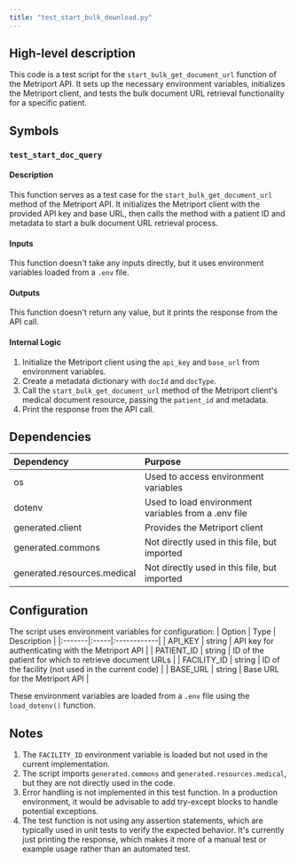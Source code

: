 ```yaml
---
title: "test_start_bulk_download.py"
---
```


## High-level description
This code is a test script for the `start_bulk_get_document_url` function of the Metriport API. It sets up the necessary environment variables, initializes the Metriport client, and tests the bulk document URL retrieval functionality for a specific patient.

## Symbols

### `test_start_doc_query`
#### Description
This function serves as a test case for the `start_bulk_get_document_url` method of the Metriport API. It initializes the Metriport client with the provided API key and base URL, then calls the method with a patient ID and metadata to start a bulk document URL retrieval process.

#### Inputs
This function doesn't take any inputs directly, but it uses environment variables loaded from a `.env` file.

#### Outputs
This function doesn't return any value, but it prints the response from the API call.

#### Internal Logic
1. Initialize the Metriport client using the `api_key` and `base_url` from environment variables.
2. Create a metadata dictionary with `docId` and `docType`.
3. Call the `start_bulk_get_document_url` method of the Metriport client's medical document resource, passing the `patient_id` and metadata.
4. Print the response from the API call.

## Dependencies
| Dependency | Purpose |
|:-----------|:--------|
| os | Used to access environment variables |
| dotenv | Used to load environment variables from a .env file |
| generated.client | Provides the Metriport client |
| generated.commons | Not directly used in this file, but imported |
| generated.resources.medical | Not directly used in this file, but imported |

## Configuration
The script uses environment variables for configuration:
| Option | Type | Description |
|:-------|:-----|:------------|
| API_KEY | string | API key for authenticating with the Metriport API |
| PATIENT_ID | string | ID of the patient for which to retrieve document URLs |
| FACILITY_ID | string | ID of the facility (not used in the current code) |
| BASE_URL | string | Base URL for the Metriport API |

These environment variables are loaded from a `.env` file using the `load_dotenv()` function.

## Notes
1. The `FACILITY_ID` environment variable is loaded but not used in the current implementation.
2. The script imports `generated.commons` and `generated.resources.medical`, but they are not directly used in the code.
3. Error handling is not implemented in this test function. In a production environment, it would be advisable to add try-except blocks to handle potential exceptions.
4. The test function is not using any assertion statements, which are typically used in unit tests to verify the expected behavior. It's currently just printing the response, which makes it more of a manual test or example usage rather than an automated test.